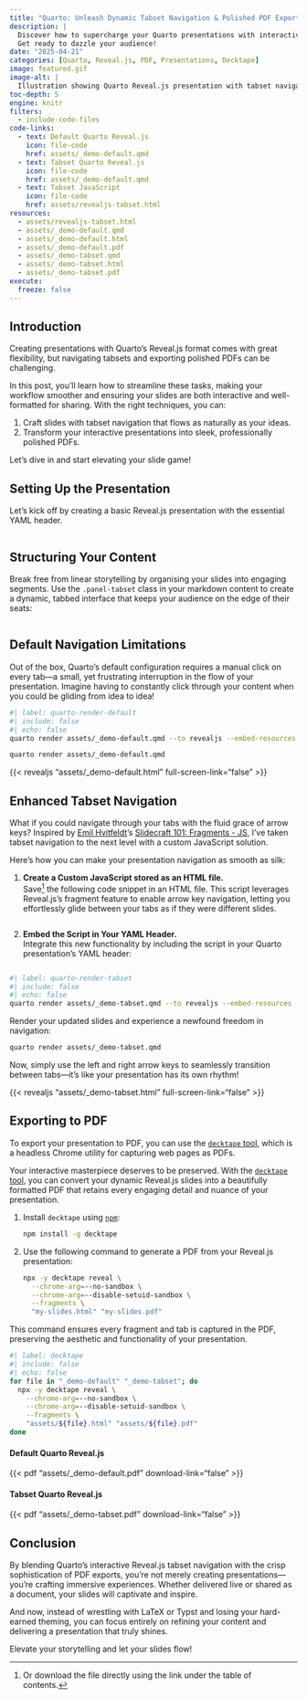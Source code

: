 ```yaml
---
title: "Quarto: Unleash Dynamic Tabset Navigation & Polished PDF Exports"
description: |
  Discover how to supercharge your Quarto presentations with interactive tabset navigation in Reveal.js and create stunning, professional PDFs.
  Get ready to dazzle your audience!
date: "2025-04-21"
categories: [Quarto, Reveal.js, PDF, Presentations, Decktape]
image: featured.gif
image-alt: |
  Illustration showing Quarto Reveal.js presentation with tabset navigation.
toc-depth: 5
engine: knitr
filters:
  - include-code-files
code-links:
  - text: Default Quarto Reveal.js
    icon: file-code
    href: assets/_demo-default.qmd
  - text: Tabset Quarto Reveal.js
    icon: file-code
    href: assets/_demo-default.qmd
  - text: Tabset JavaScript
    icon: file-code
    href: assets/revealjs-tabset.html
resources:
  - assets/revealjs-tabset.html
  - assets/_demo-default.qmd
  - assets/_demo-default.html
  - assets/_demo-default.pdf
  - assets/_demo-tabset.qmd
  - assets/_demo-tabset.html
  - assets/_demo-tabset.pdf
execute:
  freeze: false
---
```


## Introduction

Creating presentations with Quarto's Reveal.js  format comes with great flexibility, but navigating tabsets and exporting polished PDFs can be challenging.

In this post, you'll learn how to streamline these tasks, making your workflow smoother and ensuring your slides are both interactive and well-formatted for sharing.
With the right techniques, you can:

1. Craft slides with tabset navigation that flows as naturally as your ideas.
2. Transform your interactive presentations into sleek, professionally polished PDFs.

Let's dive in and start elevating your slide game!

## Setting Up the Presentation

Let's kick off by creating a basic Reveal.js presentation with the essential YAML header.

```.yaml
```

## Structuring Your Content

Break free from linear storytelling by organising your slides into engaging segments.
Use the `.panel-tabset` class in your markdown content to create a dynamic, tabbed interface that keeps your audience on the edge of their seats:

```.markdown
```

## Default Navigation Limitations

Out of the box, Quarto's default configuration requires a manual click on every tab—a small, yet frustrating interruption in the flow of your presentation.
Imagine having to constantly click through your content when you could be gliding from idea to idea!

```bash
#| label: quarto-render-default
#| include: false
#| echo: false
quarto render assets/_demo-default.qmd --to revealjs --embed-resources
```

```.bash
quarto render assets/_demo-default.qmd
```

{{< revealjs "assets/_demo-default.html" full-screen-link="false" >}}

## Enhanced Tabset Navigation

What if you could navigate through your tabs with the fluid grace of arrow keys? Inspired by [Emil Hvitfeldt](https://github.com/EmilHvitfeldt/)'s [Slidecraft 101: Fragments - JS](https://emilhvitfeldt.com/post/slidecraft-fragment-js/#tabset-advance), I've taken tabset navigation to the next level with a custom JavaScript solution.

Here's how you can make your presentation navigation as smooth as silk:

1. **Create a Custom JavaScript stored as an HTML file.**  
   Save[^1] the following code snippet in an HTML file.
   This script leverages Reveal.js's fragment feature to enable arrow key navigation, letting you effortlessly glide between your tabs as if they were different slides.

   ```.html
   ```

2. **Embed the Script in Your YAML Header.**  
   Integrate this new functionality by including the script in your Quarto presentation's YAML header:

   ```.yaml
   ```

[^1]: Or download the file directly using the link under the table of contents.

```bash
#| label: quarto-render-tabset
#| include: false
#| echo: false
quarto render assets/_demo-tabset.qmd --to revealjs --embed-resources
```

Render your updated slides and experience a newfound freedom in navigation:

```.bash
quarto render assets/_demo-tabset.qmd
```

Now, simply use the left and right arrow keys to seamlessly transition between tabs—it's like your presentation has its own rhythm!

{{< revealjs "assets/_demo-tabset.html" full-screen-link="false" >}}

## Exporting to PDF

To export your presentation to PDF, you can use the [`decktape` tool](https://github.com/astefanutti/decktape), which is a headless Chrome utility for capturing web pages as PDFs.

Your interactive masterpiece deserves to be preserved. With the [`decktape` tool](https://github.com/astefanutti/decktape), you can convert your dynamic Reveal.js  slides into a beautifully formatted PDF that retains every engaging detail and nuance of your presentation.

1. Install `decktape` using [`npm`](https://www.npmjs.com/):

   ```.bash
   npm install -g decktape
   ```

2. Use the following command to generate a PDF from your Reveal.js presentation:

   ```.bash
   npx -y decktape reveal \
     --chrome-arg=--no-sandbox \
     --chrome-arg=--disable-setuid-sandbox \
     --fragments \
     "my-slides.html" "my-slides.pdf"
   ```

This command ensures every fragment and tab is captured in the PDF, preserving the aesthetic and functionality of your presentation.

```bash
#| label: decktape
#| include: false
#| echo: false
for file in "_demo-default" "_demo-tabset"; do
  npx -y decktape reveal \
    --chrome-arg=--no-sandbox \
    --chrome-arg=--disable-setuid-sandbox \
    --fragments \
    "assets/${file}.html" "assets/${file}.pdf"
done
```

:::: {layout-ncol="2"}

#### Default Quarto Reveal.js {.unnumbered .unlisted}

{{< pdf "assets/_demo-default.pdf" download-link="false" >}}

#### Tabset Quarto Reveal.js {.unnumbered .unlisted}

{{< pdf "assets/_demo-tabset.pdf" download-link="false" >}}

:::

## Conclusion

By blending Quarto's interactive Reveal.js tabset navigation with the crisp sophistication of PDF exports, you're not merely creating presentations—you're crafting immersive experiences.
Whether delivered live or shared as a document, your slides will captivate and inspire.

And now, instead of wrestling with LaTeX or Typst and losing your hard-earned theming, you can focus entirely on refining your content and delivering a presentation that truly shines.

Elevate your storytelling and let your slides flow!
